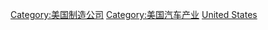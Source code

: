 [[Category:美国制造公司|Category:美国制造公司]]
[[Category:美国汽车产业|Category:美国汽车产业]]
[[Category:各國汽車公司|United States]]
